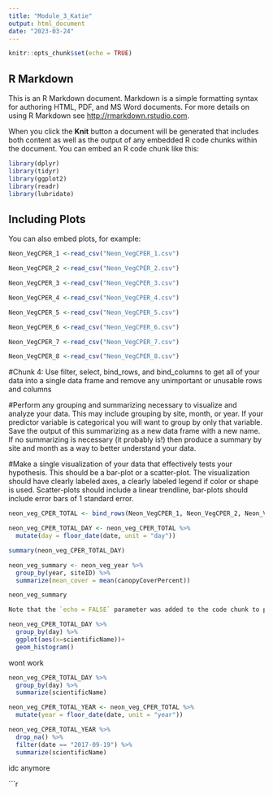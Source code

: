 ```yaml
---
title: "Module_3_Katie"
output: html_document
date: "2023-03-24"
---
```


```r
knitr::opts_chunk$set(echo = TRUE)
```

## R Markdown

This is an R Markdown document. Markdown is a simple formatting syntax for authoring HTML, PDF, and MS Word documents. For more details on using R Markdown see <http://rmarkdown.rstudio.com>.

When you click the **Knit** button a document will be generated that includes both content as well as the output of any embedded R code chunks within the document. You can embed an R code chunk like this:

```r

library(dplyr)
library(tidyr)
library(ggplot2)
library(readr) 
library(lubridate)


```

## Including Plots

You can also embed plots, for example:

```r

Neon_VegCPER_1 <-read_csv("Neon_VegCPER_1.csv")

Neon_VegCPER_2 <-read_csv("Neon_VegCPER_2.csv")

Neon_VegCPER_3 <-read_csv("Neon_VegCPER_3.csv")

Neon_VegCPER_4 <-read_csv("Neon_VegCPER_4.csv")

Neon_VegCPER_5 <-read_csv("Neon_VegCPER_5.csv")

Neon_VegCPER_6 <-read_csv("Neon_VegCPER_6.csv")

Neon_VegCPER_7 <-read_csv("Neon_VegCPER_7.csv")

Neon_VegCPER_8 <-read_csv("Neon_VegCPER_8.csv")


```

#Chunk 4: Use filter, select, bind_rows, and bind_columns to get all of your data into a single data frame and remove any unimportant or unusable rows and columns 

#Perform any grouping and summarizing necessary to visualize and analyze your data. This may include grouping by site, month, or year. If your predictor variable is categorical you will want to group by only that variable. Save the output of this summarizing as a new data frame with a new name. If no summarizing is necessary (it probably is!) then produce a summary by site and month as a way to better understand your data. 

#Make a single visualization of your data that effectively tests your hypothesis. This should be a bar-plot or a scatter-plot. The visualization should have clearly labeled axes, a clearly labeled legend if color or shape is used. Scatter-plots should include a linear trendline, bar-plots should include error bars of 1 standard error. 

```r

neon_veg_CPER_TOTAL <- bind_rows(Neon_VegCPER_1, Neon_VegCPER_2, Neon_VegCPER_3, Neon_VegCPER_4, Neon_VegCPER_5, Neon_VegCPER_6, Neon_VegCPER_7, Neon_VegCPER_8)

neon_veg_CPER_TOTAL_DAY <- neon_veg_CPER_TOTAL %>%
  mutate(day = floor_date(date, unit = "day"))

summary(neon_veg_CPER_TOTAL_DAY)

```

```r
neon_veg_summary <- neon_veg_year %>%
  group_by(year, siteID) %>%
  summarize(mean_cover = mean(canopyCoverPercent))

neon_veg_summary

Note that the `echo = FALSE` parameter was added to the code chunk to prevent printing of the R code that generated the plot.
```

```r

neon_veg_CPER_TOTAL_DAY %>% 
  group_by(day) %>% 
  ggplot(aes(x=scientificName))+
  geom_histogram()

```
wont work

```r

neon_veg_CPER_TOTAL_DAY %>% 
  group_by(day) %>% 
  summarize(scientificName)

```

```r

neon_veg_CPER_TOTAL_YEAR <- neon_veg_CPER_TOTAL %>%
  mutate(year = floor_date(date, unit = "year"))

neon_veg_CPER_TOTAL_YEAR %>% 
  drop_na() %>% 
  filter(date == "2017-09-19") %>% 
  summarize(scientificName)

```
idc anymore

```r
